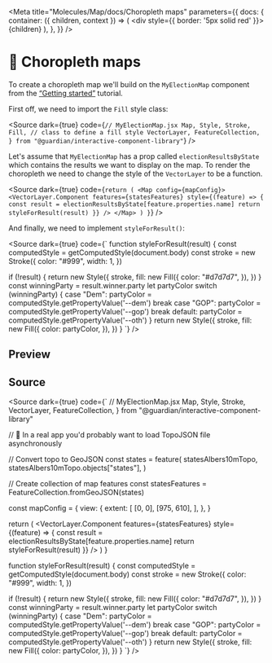 
<Meta title="Molecules/Map/docs/Choropleth maps" parameters={{
    docs: {
      container: ({ children, context }) => (
        <DocsContainer context={context}>
          <div style={{ border: '5px solid red' }}>{children}</div>
        </DocsContainer>
      ),
    },
  }} />

# 🌈 Choropleth maps

To create a choropleth map we'll build on the `MyElectionMap` component from the [“Getting started”](?path=/docs/molecules-map-docs-getting-started--documentation) tutorial.

First off, we need to import the `Fill` style class:

<Source dark={true} code={`
// MyElectionMap.jsx
  Map,
  Style,
  Stroke,
  Fill, // class to define a fill style
  VectorLayer,
  FeatureCollection,
} from "@guardian/interactive-component-library"
`} />

Let's assume that `MyElectionMap` has a prop called `electionResultsByState` which contains the results we want to display on the map. To render the choropleth we need to change the style of the `VectorLayer` to be a function.

<Source dark={true} code={`
  return (
    <Map config={mapConfig}>
      <VectorLayer.Component
        features={statesFeatures}
        style={(feature) => {
          const result = electionResultsByState[feature.properties.name]
          return styleForResult(result)
        }}
      />
    </Map>
  )
}
`} />

And finally, we need to implement `styleForResult()`:

<Source dark={true} code={`
function styleForResult(result) {
  const computedStyle = getComputedStyle(document.body)
  const stroke = new Stroke({
    color: "#999",
    width: 1,
  })

  if (!result) {
    return new Style({
      stroke,
      fill: new Fill({
        color: "#d7d7d7",
      }),
    })
  }
  const winningParty = result.winner.party
  let partyColor
  switch (winningParty) {
    case "Dem":
      partyColor = computedStyle.getPropertyValue('--dem')
      break
    case "GOP":
      partyColor = computedStyle.getPropertyValue('--gop')
      break
    default:
      partyColor = computedStyle.getPropertyValue('--oth')
  }
  return new Style({
    stroke,
    fill: new Fill({
      color: partyColor,
    }),
  })
}
`} />

## Preview 

<Canvas of={MapStories.USChoropleth} />

## Source

<Source dark={true} code={`
// MyElectionMap.jsx
  Map,
  Style,
  Stroke,
  VectorLayer,
  FeatureCollection,
} from "@guardian/interactive-component-library"

// 🚨 In a real app you'd probably want to load TopoJSON file asynchronously

// Convert topo to GeoJSON
const states = feature(
  statesAlbers10mTopo,
  statesAlbers10mTopo.objects["states"],
)

// Create collection of map features
const statesFeatures = FeatureCollection.fromGeoJSON(states)

const mapConfig = {
  view: {
    extent: [
      [0, 0],
      [975, 610],
    ],
  },
}

  return (
    <Map config={mapConfig}>
      <VectorLayer.Component
        features={statesFeatures}
        style={(feature) => {
          const result = electionResultsByState[feature.properties.name]
          return styleForResult(result)
        }}
      />
    </Map>
  )
}

function styleForResult(result) {
  const computedStyle = getComputedStyle(document.body)
  const stroke = new Stroke({
    color: "#999",
    width: 1,
  })

  if (!result) {
    return new Style({
      stroke,
      fill: new Fill({
        color: "#d7d7d7",
      }),
    })
  }
  const winningParty = result.winner.party
  let partyColor
  switch (winningParty) {
    case "Dem":
      partyColor = computedStyle.getPropertyValue('--dem')
      break
    case "GOP":
      partyColor = computedStyle.getPropertyValue('--gop')
      break
    default:
      partyColor = computedStyle.getPropertyValue('--oth')
  }
  return new Style({
    stroke,
    fill: new Fill({
      color: partyColor,
    }),
  })
}
`} />

